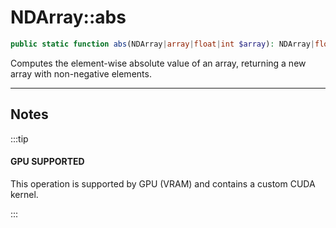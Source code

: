
# NDArray::abs

```php
public static function abs(NDArray|array|float|int $array): NDArray|float|int;
```
Computes the element-wise absolute value of an array, returning a new array with non-negative elements.

---

## Notes

:::tip

#### GPU SUPPORTED
This operation is supported by GPU (VRAM) and contains a custom CUDA kernel.

:::
